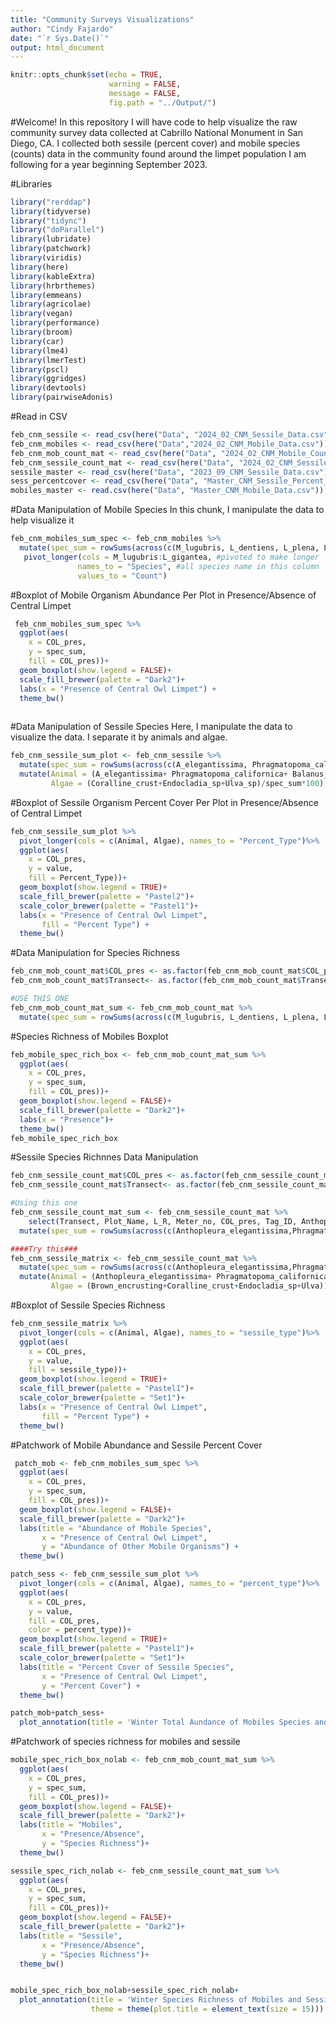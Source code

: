 ```yaml
---
title: "Community Surveys Visualizations"
author: "Cindy Fajardo"
date: "`r Sys.Date()`"
output: html_document
---
```


```r
knitr::opts_chunk$set(echo = TRUE,
                      warning = FALSE,
                      message = FALSE,
                      fig.path = "../Output/")
```

#Welcome!
In this repository I will have code to help visualize the raw community survey data collected at Cabrillo National Monument in San Diego, CA. I collected both sessile (percent cover) and mobile species (counts) data in the community found around the limpet population I am following for a year beginning September 2023. 

#Libraries
```r
library("rerddap")
library(tidyverse)
library("tidync")
library("doParallel")
library(lubridate)
library(patchwork)
library(viridis)
library(here)
library(kableExtra)
library(hrbrthemes)
library(emmeans)
library(agricolae)
library(vegan)
library(performance)
library(broom)
library(car)
library(lme4)
library(lmerTest)
library(pscl)
library(ggridges)
library(devtools)
library(pairwiseAdonis)
```

#Read in CSV
```r
feb_cnm_sessile <- read_csv(here("Data", "2024_02_CNM_Sessile_Data.csv"))
feb_cnm_mobiles <- read_csv(here("Data","2024_02_CNM_Mobile_Data.csv"))
feb_cnm_mob_count_mat <- read_csv(here("Data", "2024_02_CNM_Mobile_Count_Matrix.csv"))
feb_cnm_sessile_count_mat <- read_csv(here("Data", "2024_02_CNM_Sessile_Count_Matrix.csv"))
sessile_master <- read_csv(here("Data", "2023_09_CNM_Sessile_Data.csv"))
sess_percentcover <- read_csv(here("Data", "Master_CNM_Sessile_Percent_Data.csv"))
mobiles_master <- read.csv(here("Data", "Master_CNM_Mobile_Data.csv"))
```

#Data Manipulation of Mobile Species
In this chunk, I manipulate the data to help visualize it
```r
feb_cnm_mobiles_sum_spec <- feb_cnm_mobiles %>% 
  mutate(spec_sum = rowSums(across(c(M_lugubris, L_dentiens, L_plena, L_keenae, L_limatula, L_scabra, Nuttallina_sp, Mopalia_sp, P_crassipes, T_eiseni, T_funebralis, T_gallina, L_gigantea)), na.rm=TRUE)) %>% 
   pivot_longer(cols = M_lugubris:L_gigantea, #pivoted to make longer
               names_to = "Species", #all species name in this column
               values_to = "Count")
```


#Boxplot of Mobile Organism Abundance Per Plot in Presence/Absence of Central Limpet
```r
 feb_cnm_mobiles_sum_spec %>% 
  ggplot(aes(
    x = COL_pres,
    y = spec_sum,
    fill = COL_pres))+
  geom_boxplot(show.legend = FALSE)+ 
  scale_fill_brewer(palette = "Dark2")+
  labs(x = "Presence of Central Owl Limpet") +
  theme_bw()
  
```

#Data Manipulation of Sessile Species
Here, I manipulate the data to visualize the data. I separate it by animals and algae. 
```r
feb_cnm_sessile_sum_plot <- feb_cnm_sessile %>%
  mutate(spec_sum = rowSums(across(c(A_elegantissima, Phragmatopoma_californica, Balanus_Chtalmus, Bare_rock, Ralfsia_sp, Coralline_crust, Endocladia_sp, P_polymerus,Ulva_sp)), na.rm=TRUE))%>% 
  mutate(Animal = (A_elegantissima+ Phragmatopoma_californica+ Balanus_Chtalmus+ P_polymerus)/spec_sum*100,
         Algae = (Coralline_crust+Endocladia_sp+Ulva_sp)/spec_sum*100)
```

#Boxplot of Sessile Organism Percent Cover Per Plot in Presence/Absence of Central Limpet
```r
feb_cnm_sessile_sum_plot %>% 
  pivot_longer(cols = c(Animal, Algae), names_to = "Percent_Type")%>%
  ggplot(aes(
    x = COL_pres,
    y = value,
    fill = Percent_Type))+
  geom_boxplot(show.legend = TRUE)+ 
  scale_fill_brewer(palette = "Pastel2")+
  scale_color_brewer(palette = "Pastel1")+
  labs(x = "Presence of Central Owl Limpet",
       fill = "Percent Type") +
  theme_bw()

```

#Data Manipulation for Species Richness
```r
feb_cnm_mob_count_mat$COL_pres <- as.factor(feb_cnm_mob_count_mat$COL_pres) #made this coulmn a factor
feb_cnm_mob_count_mat$Transect<- as.factor(feb_cnm_mob_count_mat$Transect)

#USE THIS ONE
feb_cnm_mob_count_mat_sum <- feb_cnm_mob_count_mat %>% 
  mutate(spec_sum = rowSums(across(c(M_lugubris, L_dentiens, L_plena, L_keenae, L_limatula, L_scabra, Nuttallina_sp, Mopalia_sp, P_crassipes, T_eiseni, T_funebralis, T_gallina, L_gigantea)), na.rm=TRUE))

```

#Species Richness of Mobiles Boxplot
```r
feb_mobile_spec_rich_box <- feb_cnm_mob_count_mat_sum %>% 
  ggplot(aes(
    x = COL_pres,
    y = spec_sum,
    fill = COL_pres))+
  geom_boxplot(show.legend = FALSE)+ 
  scale_fill_brewer(palette = "Dark2")+
  labs(x = "Presence")+
  theme_bw()
feb_mobile_spec_rich_box
```

#Sessile Species Richnnes Data Manipulation 
```r
feb_cnm_sessile_count_mat$COL_pres <- as.factor(feb_cnm_sessile_count_mat$COL_pres) #made this coulmn a factor
feb_cnm_sessile_count_mat$Transect<- as.factor(feb_cnm_sessile_count_mat$Transect)

#Using this one
feb_cnm_sessile_count_mat_sum <- feb_cnm_sessile_count_mat %>% 
    select(Transect, Plot_Name, L_R, Meter_no, COL_pres, Tag_ID, Anthopleura_elegantissima,Phragmatopoma_californica, Balanus_glandula, Chthalmus, Brown_encrusting, Coralline_crust, Endocladia_sp, Goose_neck, Ulva ) %>% 
  mutate(spec_sum = rowSums(across(c(Anthopleura_elegantissima,Phragmatopoma_californica, Balanus_glandula, Chthalmus, Brown_encrusting, Coralline_crust, Endocladia_sp, Goose_neck, Ulva)), na.rm=TRUE))

####Try this###
feb_cnm_sessile_matrix <- feb_cnm_sessile_count_mat %>%
  mutate(spec_sum = rowSums(across(c(Anthopleura_elegantissima,Phragmatopoma_californica, Balanus_glandula, Chthalmus, Bare_rock, Brown_encrusting, Coralline_crust, Endocladia_sp, Goose_neck, Ulva)), na.rm=TRUE))%>% 
  mutate(Animal = (Anthopleura_elegantissima+ Phragmatopoma_californica+ Balanus_glandula+ Goose_neck+ Chthalmus),
         Algae = (Brown_encrusting+Coralline_crust+Endocladia_sp+Ulva))

```

#Boxplot of Sessile Species Richness
```r
feb_cnm_sessile_matrix %>% 
  pivot_longer(cols = c(Animal, Algae), names_to = "sessile_type")%>%
  ggplot(aes(
    x = COL_pres,
    y = value,
    fill = sessile_type))+
  geom_boxplot(show.legend = TRUE)+ 
  scale_fill_brewer(palette = "Pastel1")+
  scale_color_brewer(palette = "Set1")+
  labs(x = "Presence of Central Owl Limpet",
       fill = "Percent Type") +
  theme_bw()

```

#Patchwork of Mobile Abundance and Sessile Percent Cover
```r
 patch_mob <- feb_cnm_mobiles_sum_spec %>% 
  ggplot(aes(
    x = COL_pres,
    y = spec_sum,
    fill = COL_pres))+
  geom_boxplot(show.legend = FALSE)+ 
  scale_fill_brewer(palette = "Dark2")+
  labs(title = "Abundance of Mobile Species",
       x = "Presence of Central Owl Limpet",
       y = "Abundance of Other Mobile Organisms") +
  theme_bw()

patch_sess <- feb_cnm_sessile_sum_plot %>% 
  pivot_longer(cols = c(Animal, Algae), names_to = "percent_type")%>%
  ggplot(aes(
    x = COL_pres,
    y = value,
    fill = COL_pres,
    color = percent_type))+
  geom_boxplot(show.legend = TRUE)+ 
  scale_fill_brewer(palette = "Pastel1")+
  scale_color_brewer(palette = "Set1")+
  labs(title = "Percent Cover of Sessile Species",
       x = "Presence of Central Owl Limpet",
       y = "Percent Cover") +
  theme_bw()

patch_mob+patch_sess+
  plot_annotation(title = 'Winter Total Aundance of Mobiles Species and Percent Cover of Sessile Species in the Presence/Absence of Owl Limpets', theme = theme(plot.title = element_text(size = 12)))
```

#Patchwork of species richness for mobiles and sessile
```r
mobile_spec_rich_box_nolab <- feb_cnm_mob_count_mat_sum %>% 
  ggplot(aes(
    x = COL_pres,
    y = spec_sum,
    fill = COL_pres))+
  geom_boxplot(show.legend = FALSE)+ 
  scale_fill_brewer(palette = "Dark2")+
  labs(title = "Mobiles",
       x = "Presence/Absence",
       y = "Species Richness")+
  theme_bw()

sessile_spec_rich_nolab <- feb_cnm_sessile_count_mat_sum %>% 
  ggplot(aes(
    x = COL_pres,
    y = spec_sum,
    fill = COL_pres))+
  geom_boxplot(show.legend = FALSE)+
  scale_fill_brewer(palette = "Dark2")+
  labs(title = "Sessile",
       x = "Presence/Absence",
       y = "Species Richness")+
  theme_bw()


mobile_spec_rich_box_nolab+sessile_spec_rich_nolab+
  plot_annotation(title = 'Winter Species Richness of Mobiles and Sessile Species in the Presence/Absence of Owl Limpets',
                  theme = theme(plot.title = element_text(size = 15)))
```
